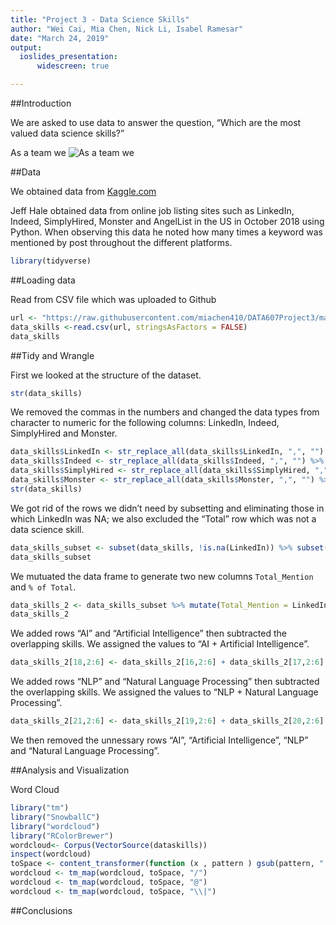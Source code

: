 ---
title: "Project 3 - Data Science Skills"
author: "Wei Cai, Mia Chen, Nick Li, Isabel Ramesar"
date: "March 24, 2019"
output: 
  ioslides_presentation:
      widescreen: true

---

##Introduction

We are asked to use data to answer the question, "Which are the most valued data science skills?"

As a team we
![As a team we](2019-03-20 09_16_30-Document1 - Word.png)

##Data

We obtained data from [Kaggle.com](https://www.kaggle.com/discdiver/the-most-in-demand-skills-for-data-scientists/) 

Jeff Hale obtained data from online job listing sites such as LinkedIn, Indeed, SimplyHired, Monster and AngelList in the US in October 2018 using Python. When observing this data he noted how many times a keyword was mentioned by post throughout the different platforms.

```{r}
library(tidyverse)
```

##Loading data

Read from CSV file which was uploaded to Github
```{r}
url <- "https://raw.githubusercontent.com/miachen410/DATA607Project3/master/DataSkills.csv"
data_skills <-read.csv(url, stringsAsFactors = FALSE)
data_skills
```

##Tidy and Wrangle

First we looked at the structure of the dataset.
```{r}
str(data_skills)
```

We removed the commas in the numbers and changed the data types from character to numeric for the following columns: LinkedIn, Indeed, SimplyHired and Monster.
```{r}
data_skills$LinkedIn <- str_replace_all(data_skills$LinkedIn, ",", "") %>% as.numeric()
data_skills$Indeed <- str_replace_all(data_skills$Indeed, ",", "") %>% as.numeric()
data_skills$SimplyHired <- str_replace_all(data_skills$SimplyHired, ",", "") %>% as.numeric()
data_skills$Monster <- str_replace_all(data_skills$Monster, ",", "") %>% as.numeric()
str(data_skills)
```

We got rid of the rows we didn't need by subsetting and eliminating those in which LinkedIn was NA; we also excluded the "Total" row which was not a data science skill.
```{r}
data_skills_subset <- subset(data_skills, !is.na(LinkedIn)) %>% subset(!Keyword == "Total")
data_skills_subset
```

We mutuated the data frame to generate two new columns `Total_Mention` and `% of Total`.
```{r}
data_skills_2 <- data_skills_subset %>% mutate(Total_Mention = LinkedIn + Indeed + SimplyHired + Monster) 
data_skills_2
```

We added rows "AI" and "Artificial Intelligence" then subtracted the overlapping skills. We assigned the values to "AI + Artificial Intelligence".
```{r}
data_skills_2[18,2:6] <- data_skills_2[16,2:6] + data_skills_2[17,2:6] - data_skills_2[18,2:6]
```

We added rows "NLP" and "Natural Language Processing" then subtracted the overlapping skills. We assigned the values to "NLP + Natural Language Processing".
```{r}
data_skills_2[21,2:6] <- data_skills_2[19,2:6] + data_skills_2[20,2:6] - data_skills_2[21,2:6]
```

We then removed the unnessary rows "AI", "Artificial Intelligence", "NLP" and "Natural Language Processing".


##Analysis and Visualization

Word Cloud
```{r eval=FALSE}
library("tm")
library("SnowballC")
library("wordcloud")
library("RColorBrewer")
wordcloud<- Corpus(VectorSource(dataskills))
inspect(wordcloud)
toSpace <- content_transformer(function (x , pattern ) gsub(pattern, " ", x))
wordcloud <- tm_map(wordcloud, toSpace, "/")
wordcloud <- tm_map(wordcloud, toSpace, "@")
wordcloud <- tm_map(wordcloud, toSpace, "\\|")
```

##Conclusions


